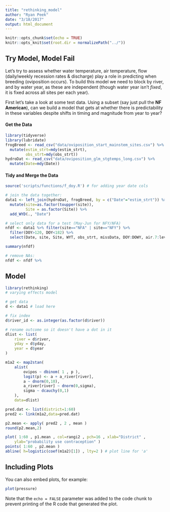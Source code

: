 ```yaml
---
title: "rethinking_model"
author: "Ryan Peek"
date: "3/18/2017"
output: html_document
---
```


```r
knitr::opts_chunk$set(echo = TRUE)
knitr::opts_knit$set(root.dir = normalizePath("../"))
```

## Try Model, Model Fail

Let's try to assess whether water temperature, air temperature, flow (daily/weekly recession rates & discharge) play a role in predicting when breeding (oviposition occurs). To build this model we need to block by river, and by water year, as these are independent (though water year isn't *fixed*, it is fixed across all sites per each year).

First let's take a look at some test data. Using a subset (say just pull the **NF American**), can we build a model that gets at whether there is predictability in these variables despite shifts in timing and magnitude from year to year?

#### Get the Data

```r
library(tidyverse)
library(lubridate)
frogBreed <- read_csv("data/oviposition_start_mainstem_sites.csv") %>% 
  mutate(estim_strt=mdy(estim_strt),
         obs_strt=mdy(obs_strt))
hydroDat <- read_csv("data/oviposition_glm_stgtemps_long.csv") %>% 
  mutate(Date=mdy(Date))
```

#### Tidy and Merge the Data

```r
source('scripts/functions/f_doy.R') # for adding year date cols

# join the data together:
data1 <- left_join(hydroDat, frogBreed, by = c("Date"="estim_strt")) %>% 
  mutate(site=as.factor(toupper(site)),
         Site = as.factor(Site)) %>% 
  add_WYD(., "Date")

# select only data for a test (May-Jun for NFY/NFA)
nfdf <- data1 %>% filter(site=="NFA" | site=="NFY") %>% 
  filter(DOY>120, DOY<182) %>% 
  select(Date, site, Site, WYT, obs_strt, missData, DOY:DOWY, air.7:level.7dL, -ppt2_in, -days_wo_ppt2)

summary(nfdf)

# remove NAs:
nfdf <- nfdf %>% 

```

## Model

```r
library(rethinking)
# varying effects model

# get data
d <- data1 # load here

# fix index
d$river_id <- as.integer(as.factor(d$river))

# rename outcome so it doesn't have a dot in it
dlist <- list(
    river = d$river,
    yday = d$yday,
    year = d$year
)

m1a2 <- map2stan(
    alist(
        ovipos ~ dbinom( 1 , p ),
        logit(p) <- a + a_river[river],
        a ~ dnorm(0,10),
        a_river[river] ~ dnorm(0,sigma),
        sigma ~ dcauchy(0,1)
    ),
    data=dlist)

pred.dat <- list(district=1:60)
pred2 <- link(m1a2,data=pred.dat)

p2.mean <- apply( pred2 , 2 , mean )
round(p2.mean,2)

plot( 1:60 , p1.mean , col=rangi2 , pch=16 , xlab="District" ,
    ylab="probability use contraception" )
points( 1:60 , p2.mean )
abline( h=logistic(coef(m1a2)[1]) , lty=2 ) # plot line for 'a'

```

## Including Plots

You can also embed plots, for example:

```r
plot(pressure)
```

Note that the `echo = FALSE` parameter was added to the code chunk to prevent printing of the R code that generated the plot.
